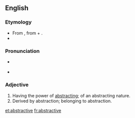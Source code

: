 ==English==

===Etymology===
* From {{etyl|ML.}}  {{term|abstractivus|lang=la}}, from {{etyl|la}} {{term|abstractus||drawn away|lang=la}} + {{term|-ivus||-ive|lang=la}}.
* {{suffix|abstract|ive}}
 
===Pronunciation===
* {{a|RP}} {{IPA|/əbˈstɹæk.tɪv/}}
* {{a|US}} {{IPA|/æbˈstɹæk.tɪv/|/əbˈstɹæk.tɪv/}}

===Adjective===
{{en-adj}}

# Having the power of [[abstracting]]; of an abstracting nature.
# Derived by abstraction; belonging to abstraction.

[[et:abstractive]]
[[fr:abstractive]]